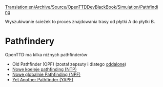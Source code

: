 [[Translation:en/Archive/Source/OpenTTDDevBlackBook/Simulation/Pathfinding]]
 
<!--{{DevDoc}}-->{{pl/Rozwój}}
Wyszukiwanie ścieżek to proces znajdowania trasy od płytki A do płytki B.
= Pathfindery =

OpenTTD ma kilka różnych pathfinderów

* Old Pathfinder (OPF) (został zepsuty i dlatego [https://github.com/OpenTTD/OpenTTD/commit/fe448a26166dbde1933be797951f0c6329523911 oddalone])
* [[en/Archive/Manual/Settings/New train pathfinding|Nowe koeleje pathfinding (NTP)]]
* [[en/new global pathfinding|Nowe globalnie Pathfinding (NPF)]]
* [[pl/Archive/Manual/Settings/YAP|Yet Another Pathfinder (YAPF)]]


<!--{{stub}}-->{{pl/szkic}}